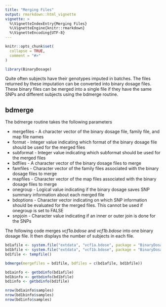 ```yaml
---
title: "Merging Files"
output: rmarkdown::html_vignette
vignette: >
  %\VignetteIndexEntry{Merging Files}
  %\VignetteEngine{knitr::rmarkdown}
  %\VignetteEncoding{UTF-8}
---
```


```r
knitr::opts_chunk$set(
  collapse = TRUE,
  comment = "#>"
)
```

```r
library(BinaryDosage)
```

Quite often subjects have their genotypes imputed in batches. The files returned by these imputation can be converted into binary dosage files. These binary files can be merged into a single file if they have the same SNPs and different subjects using the bdmerge routine.

## bdmerge

The bdmerge routine takes the following parameters

- mergefiles - A character vector of the binary dosage file, family file, and map file names
- format - Integer value indicating which format of the binary dosage file should be used for the merged files
- subformat - Integer value indicating which subformat should be used for the merged files
- bdfiles - A character vector of the binary dosage files to merge
- famfiles - Character vector of the family files associated with the binary dosage files to merge
- mapfiles - Character vector of the map files associated with the binary dosage files to merge
- onegroup - Logical value indicating if the binary dosage saves SNP summary information about each merged file
- bdoptions - Character vector indicating on which SNP information should be evaluated for the merged files. This cannot be used if onegroup is set to FALSE
- snpjoin - Character value indicating if an inner or outer join is done for the SNPs

The following code merges *vcf1a.bdose* and *vcf1b.bdose* into one binary dosage file. It then displays the number of subjects in each file.

``` r
bd1afile <- system.file("extdata", "vcf1a.bdose", package = "BinaryDosage")
bd1bfile <- system.file("extdata", "vcf1b.bdose", package = "BinaryDosage")
bd1file <- tempfile()

bdmerge(mergefiles = bd1file, bdfiles = c(bd1afile, bd1bfile))

bd1ainfo <- getbdinfo(bd1afile)
bd1binfo <- getbdinfo(bd1bfile)
bd1info <- getbdinfo(bd1file)

nrow(bd1ainfo$samples)
nrow(bd1binfo$samples)
nrow(bd1info$samples)
```
